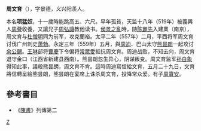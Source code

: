 '''周文育'''（{{bd|509年||559年}}），字景德，义兴阳羡人。

本名'''项猛奴'''，十一歲時能跳高五、六尺。早年孤貧，天监十八年（519年）被義興人[[周薈|周薈]]收養，又讓兄子[[周弘讓|周弘讓]]教他读书。[[侯景之亂|侯景之亂]]時，随[[陈霸先|陈霸先]]入建業（南京），周文育与[[杜僧明|杜僧明]]同为前军，攻克蘭裕。太平二年（557年）二月，平西将军周文育讨伐广州刺史[[萧勃|萧勃]]。永定三年（559年）五月，與[[周迪|周迪]]、巴山太守[[熊昙朗|熊昙朗]]一起攻讨[[余公颺|余公颺]]。[[王琳|王琳]]部将[[曹慶|曹慶]]下令偏将[[常眾愛|常眾愛]]抵抗周文育。周迪战败，不知去向，周文育退守金口（江西省新建县西南）。熊昙朗忽生异心，阴谋叛变。周文育监军[[孙白象|孙白象]]得知此事，議殺熊昙朗，周文育不肯。這時周迪寫信給文育，五月二十九日，文育將信轉呈給熊昙朗，熊昙朗在宴席上诛杀周文育，投降常众爱。有子[[周寶安|周寶安]]。

==參考書目==
*《[[陳書|陳書]]》列傳第二
[[category:南北朝軍事人物|Z]]